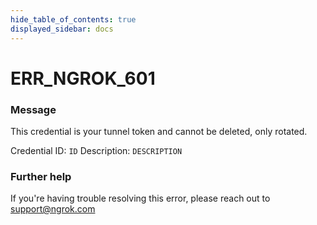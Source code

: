 ```yaml
---
hide_table_of_contents: true
displayed_sidebar: docs
---
```



# ERR_NGROK_601

### Message
This credential is your tunnel token and cannot be deleted, only rotated.

Credential ID: `ID`
Description: `DESCRIPTION`

<ErrorDetails error='err_ngrok_601' />


### Further help
If you're having trouble resolving this error, please reach out to [support@ngrok.com](mailto:support@ngrok.com?subject=Help%20with%20ERR_NGROK_601)

